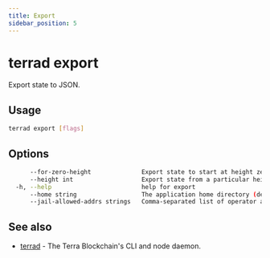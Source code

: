 ```yaml
---
title: Export
sidebar_position: 5
---
```


# terrad export

Export state to JSON.

## Usage

```sh Terrad
terrad export [flags]
```

## Options

```sh Terrad
      --for-zero-height              Export state to start at height zero (perform preproccessing)
      --height int                   Export state from a particular height (-1 means latest height) (default -1)
  -h, --help                         help for export
      --home string                  The application home directory (default "terra")
      --jail-allowed-addrs strings   Comma-separated list of operator addresses of jailed validators to unjail
```

## See also

* [terrad](terrad.mdx)	 - The Terra Blockchain's CLI and node daemon. 


